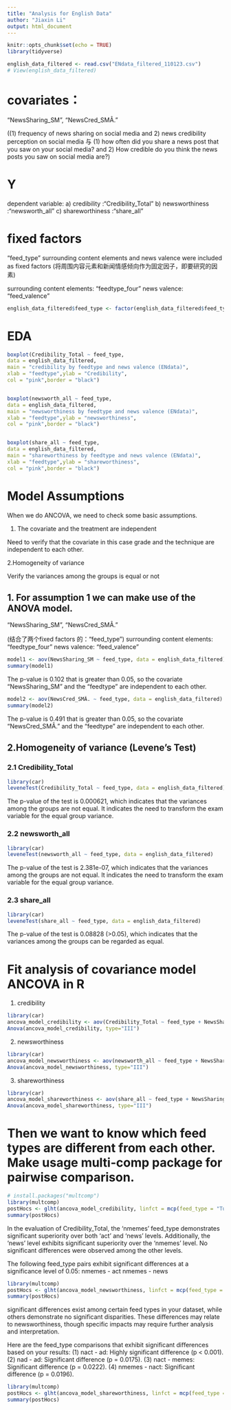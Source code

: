 ```yaml
---
title: "Analysis for English Data"
author: "Jiaxin Li"
output: html_document
---
```


```r
knitr::opts_chunk$set(echo = TRUE)
library(tidyverse)
```



```r
english_data_filtered <- read.csv("ENdata_filtered_110123.csv")
# View(english_data_filtered)
```



# covariates：

"NewsSharing_SM", "NewsCred_SMÂ." 

((1) frequency of news sharing on social media and 2) news credibility perception on social media     与 (1) how often did you share a news post that you saw on your social media? and 2) How credible do you think the news posts you saw on social media are?)

# Y 

dependent variable: 
a) credibility  :"Credibility_Total"
b) newsworthiness  :"newsworth_all"
c) shareworthiness  :"share_all"




# fixed factors

"feed_type"
surrounding content elements and news valence were included as fixed factors
(将周围内容元素和新闻情感倾向作为固定因子，即要研究的因素)

surrounding content elements:  "feedtype_four"
news valence:  "feed_valence"


```r
english_data_filtered$feed_type <- factor(english_data_filtered$feed_type)
```










# EDA


```r
boxplot(Credibility_Total ~ feed_type,
data = english_data_filtered,
main = "credibility by feedtype and news valence (ENdata)",
xlab = "feedtype",ylab = "Credibility",
col = "pink",border = "black")


boxplot(newsworth_all ~ feed_type,
data = english_data_filtered,
main = "newsworthiness by feedtype and news valence (ENdata)",
xlab = "feedtype",ylab = "newsworthiness",
col = "pink",border = "black")


boxplot(share_all ~ feed_type,
data = english_data_filtered,
main = "shareworthiness by feedtype and news valence (ENdata)",
xlab = "feedtype",ylab = "shareworthiness",
col = "pink",border = "black")

```






# Model Assumptions
When we do ANCOVA, we need to check some basic assumptions.

1. The covariate and the treatment are independent

Need to verify that the covariate in this case grade and the technique are independent to each other.

2.Homogeneity of variance

Verify the variances among the groups is equal or not




## 1. For assumption 1 we can make use of the ANOVA model.


"NewsSharing_SM", "NewsCred_SMÂ." 

(结合了两个fixed factors 的："feed_type")
surrounding content elements:  "feedtype_four"
news valence:  "feed_valence"

```r
model1 <- aov(NewsSharing_SM ~ feed_type, data = english_data_filtered)
summary(model1)
```

The p-value is 0.102 that is greater than 0.05, so the covariate "NewsSharing_SM" and the "feedtype" are independent to each other.



```r
model2 <- aov(NewsCred_SMÂ. ~ feed_type, data = english_data_filtered)
summary(model2)
```

The p-value is 0.491 that is greater than 0.05, so the covariate "NewsCred_SMÂ." and the "feedtype" are independent to each other.








## 2.Homogeneity of variance (Levene's Test)


### 2.1 Credibility_Total

```r
library(car)
leveneTest(Credibility_Total ~ feed_type, data = english_data_filtered)
```

The p-value of the test is 0.000621, which indicates that the variances among the groups are not equal. It indicates the need to transform the exam variable for the equal group variance.




### 2.2 newsworth_all

```r
library(car)
leveneTest(newsworth_all ~ feed_type, data = english_data_filtered)

```

The p-value of the test is 2.381e-07, which indicates that the variances among the groups are not equal. It indicates the need to transform the exam variable for the equal group variance.




### 2.3 share_all

```r
library(car)
leveneTest(share_all ~ feed_type, data = english_data_filtered)
```


The p-value of the test is 0.08828 (>0.05), which indicates that the variances among the groups can be regarded as equal. 







# Fit analysis of covariance model ANCOVA in R


1. credibility

```r
library(car)
ancova_model_credibility <- aov(Credibility_Total ~ feed_type + NewsSharing_SM + NewsCred_SMÂ., data = english_data_filtered)
Anova(ancova_model_credibility, type="III")
```




2. newsworthiness

```r
library(car)
ancova_model_newsworthiness <- aov(newsworth_all ~ feed_type + NewsSharing_SM + NewsCred_SMÂ., data = english_data_filtered)
Anova(ancova_model_newsworthiness, type="III")
```




3. shareworthiness

```r
library(car)
ancova_model_shareworthiness <- aov(share_all ~ feed_type + NewsSharing_SM + NewsCred_SMÂ., data = english_data_filtered)
Anova(ancova_model_shareworthiness, type="III")
```








# Then we want to know which feed types are different from each other. Make usage multi-comp package for pairwise comparison.

```r
# install.packages("multcomp")
library(multcomp)
postHocs <- glht(ancova_model_credibility, linfct = mcp(feed_type = "Tukey"))
summary(postHocs)
```


In the evaluation of Credibility_Total, the 'nmemes' feed_type demonstrates significant superiority over both 'act' and 'news' levels. Additionally, the 'news' level exhibits significant superiority over the 'nmemes' level. No significant differences were observed among the other levels.

The following feed_type pairs exhibit significant differences at a significance level of 0.05:
nmemes - act
nmemes - news






```r
library(multcomp)
postHocs <- glht(ancova_model_newsworthiness, linfct = mcp(feed_type = "Tukey"))
summary(postHocs)
```



significant differences exist among certain feed types in your dataset, while others demonstrate no significant disparities. These differences may relate to newsworthiness, though specific impacts may require further analysis and interpretation.

Here are the feed_type comparisons that exhibit significant differences based on your results:
(1) nact - ad: Highly significant difference (p < 0.001).
(2) nad - ad: Significant difference (p = 0.0175).
(3) nact - memes: Significant difference (p = 0.0222).
(4) nmemes - nact: Significant difference (p = 0.0196).






```r
library(multcomp)
postHocs <- glht(ancova_model_shareworthiness, linfct = mcp(feed_type = "Tukey"))
summary(postHocs)
```






























